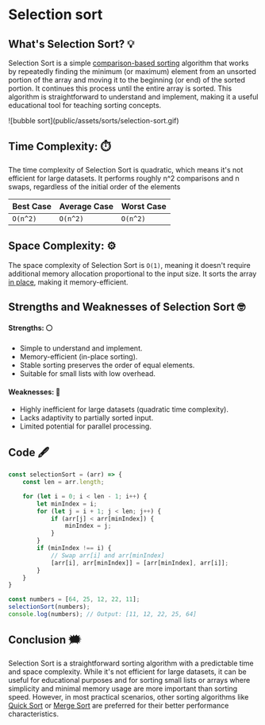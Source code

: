 # Selection sort  

## What's Selection Sort? 💡
Selection Sort is a simple [comparison-based sorting](https://en.wikipedia.org/wiki/Comparison_sort) 
algorithm that 
works by repeatedly finding the minimum (or maximum) element from an 
unsorted portion of the array and moving it to the beginning (or end) 
of the sorted portion. It continues this process until the entire array is sorted. 
This algorithm is straightforward to understand and implement, making it a useful 
educational tool for teaching sorting concepts.

<div className="border border-black rounded-sm">
![bubble sort](public/assets/sorts/selection-sort.gif)
</div>


## Time Complexity: ⏱️ 
The time complexity of Selection Sort is quadratic, which means it's not efficient for large datasets. 
It performs roughly n^2 comparisons and n swaps, regardless of the initial order of the elements

| Best Case  | Average Case  | Worst Case |
| ---------- | ------------- | ---------- |
|   `O(n^2)`   |   `O(n^2)`    |  `O(n^2)`  |

## Space Complexity: ⚙️ 
The space complexity of Selection Sort is `O(1)`, meaning it doesn't require additional 
memory allocation proportional to the input size. It sorts the array [in place](https://en.wikipedia.org/wiki/In-place_algorithm), making 
it memory-efficient.


## Strengths and Weaknesses of Selection Sort 🤓
#### Strengths: ⚪️

- Simple to understand and implement.
- Memory-efficient (in-place sorting).
- Stable sorting preserves the order of equal elements.
- Suitable for small lists with low overhead.

#### Weaknesses: 🔴

- Highly inefficient for large datasets (quadratic time complexity).
- Lacks adaptivity to partially sorted input.
- Limited potential for parallel processing.

## Code 🖋
```js filename="selection-sort.js" copy
const selectionSort = (arr) => {
    const len = arr.length;

    for (let i = 0; i < len - 1; i++) {
        let minIndex = i;
        for (let j = i + 1; j < len; j++) {
            if (arr[j] < arr[minIndex]) {
                minIndex = j;
            }
        }
        if (minIndex !== i) {
            // Swap arr[i] and arr[minIndex]
            [arr[i], arr[minIndex]] = [arr[minIndex], arr[i]];
        }
    }
}

const numbers = [64, 25, 12, 22, 11];
selectionSort(numbers);
console.log(numbers); // Output: [11, 12, 22, 25, 64]
```



## Conclusion 🗯️
Selection Sort is a straightforward sorting algorithm with 
a predictable time and space complexity. While it's not efficient 
for large datasets, it can be useful for educational purposes and for 
sorting small lists or arrays where simplicity and minimal memory usage
are more important than sorting speed. However, in most practical scenarios,
other sorting algorithms like [Quick Sort](quick-sort) or [Merge Sort](merge-sort) are preferred for
their better performance characteristics.